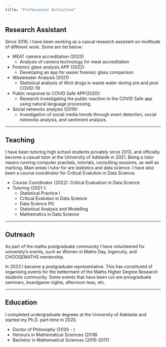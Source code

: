 ```yaml
---
title: "Professional Activities"
---
```



## Research Assistant

Since 2019, I have been working as a casual research assistant on multitude of different work. Some are list below:

 - MEAT camera accreditation (2023)
    - Analysis of camera technology for meat accreditation
 - Forensic glass analysis APP (2022)
    - Developing an app for easier forensic glass comparison
 - Wastewater Analysis (2021)
    - Statistical analysis of illicit drugs in waste water during pre and post COVID-19
 - Public response to COVID Safe APP(2020):
    - Research investigating the public reaction to the COVID Safe app using natural language processing.
- Social networks analysis (2019):
     - Investigation of social media trends through event detection, social networks analysis, and sentiment analysis. 


---------------------------------

## Teaching

I have been tutoring high school students privately since 2013, and officially become a casual tutor at the University of Adelaide in 2021. Being a tutor means running computer practials, tutorials, consulting sessions, as well as marking. Main areas I tutor for are statistics and data science. I have also been a course coordinator for Critical Evalution in Data Science.

 - Course Coordinator (2022): Critical Evaluation in Data Science
 - Tutoring (2021-):
    - Statistical Practice I
    - Critical Evalution in Data Science
    - Data Science PG
    - Statistical Analysis and Modelling
    - Mathematics in Data Science



------------------------------------------

## Outreach

As part of the maths postgraduate community I have volunteered for univeristy's events, such as Women in Maths Day, Ingenuity, and CHOOSEMATHS mentorship.  

In 2023 I became a postgraduate representative. This has constituted of organising events for the betterment of the Maths Higher Degree Research students community. Some events that have been run are prosgraduate seminars, boardgame nights, afternoon teas, etc. 

--------------------------------------------

## Education
 
I completed undergraduate degrees at the University of Adelaide and started my Ph.D. part-time in 2020. 

 - Doctor of Philosophy (2020 - ) 
 - Honours in Mathematical Sciences (2018)
 - Bachelor in Mathematical Sciences (2015-2017)